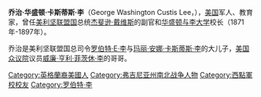 {{unreferenced|time=2010-09-27T00:17:21+00:00}}
{{Infobox military person
|name= 乔治·华盛顿·卡斯蒂斯·李<br/>George Washington Custis Lee
|born= {{birth date|1832|9|16}}
|died= {{death date and age|1913|2|18|1832|9|16}}
|placeofbirth= [[弗吉尼亚州|弗吉尼亚州]][[门罗堡|门罗堡]]
|placeofdeath= [[弗吉尼亚州|弗吉尼亚州]][[亚历山德里亚_(弗吉尼亚州)|亚历山德里亚]]
|placeofburial= 
|placeofburial_label= 
|image= [[File:GWCLee.jpg|150px]]
|caption=
|nickname=
|allegiance= [[美利坚合众国|美利坚合众国]]<br/>[[美利坚联盟国|美利坚联盟国]]
|branch= 联盟国陆军
|serviceyears= 1854年-1861年（美利坚合众国）<br/>1861年-1865年（美利坚联盟国）
|rank= 陆军中校（美利坚合众国）<br/>陆军少将（美利坚联盟国）
|unit=
|commands=
|battles= [[美国南北战争|美国南北战争]]
|awards=
|relations= 
|laterwork= 
}}
'''乔治·华盛顿·卡斯蒂斯·李'''（George Washington Custis Lee，{{bd|1832年|9月16日|1913年|2月18日|L}}），[[美国|美国]]军人、教育家，曾任[[美利坚联盟国|美利坚联盟国]]总统[[杰斐逊·戴维斯|杰斐逊·戴维斯]]的副官和[[华盛顿与李大学|华盛顿与李大学]]校长（1871年-1897年）。

乔治是美利坚联盟国总司令[[罗伯特·E·李|罗伯特·E·李]]与[[玛丽·安娜·卡斯蒂斯·李|玛丽·安娜·卡斯蒂斯·李]]的大儿子，[[美国众议院|美国众议院]]议员[[威廉·亨利·菲茨休·李|威廉·亨利·菲茨休·李]]的哥哥。

{{Authority control}}
{{US-mil-bio-stub}}
{{DEFAULTSORT: Lee, George}}
[[Category:英格蘭裔美國人|Category:英格蘭裔美國人]]
[[Category:弗吉尼亚州南北战争人物|Category:弗吉尼亚州南北战争人物]]
[[Category:西點軍校校友|Category:西點軍校校友]]
[[Category:罗伯特·李|Category:罗伯特·李]]